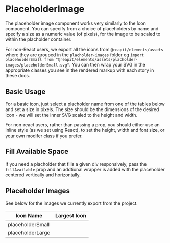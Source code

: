 
<Meta of={PlaceholderImageStories} />

# PlaceholderImage

The placeholder image component works very similarly to the Icon component. You can specify from a choice of placeholders by name and specify a size as a numeric value (of pixels), for the image to be scaled to within the placholder container.

For non-React users, we export all the icons from `@reapit/elements/assets` where they are grouped in the `placholder-images` folder eg `import placeholderSmall from "@reapit/elements/assets/placholder-images/placeholderSmall.svg"`. You can then wrap your SVG in the appropriate classes you see in the rendered markup with each story in these docs.

<Controls />

## Basic Usage

For a basic icon, just select a placholder name from one of the tables below and set a size in pixels. The size should be the dimensions of the desired icon - we will set the inner SVG scaled to the height and width.

For non-react users, rather than passing a prop, you should either use an inline style (as we set using React), to set the height, width and font size, or your own modifer class if you prefer.

<Canvas of={PlaceholderImageStories.BasicUsage} />

<RenderHtmlMarkup of={PlaceholderImageStories.BasicUsage} />

## Fill Available Space

If you need a placholder that fills a given div responsively, pass the `fillAvailable` prop and an addtional wrapper is added with the placeholder centered vertically and horizontally.

<Canvas of={PlaceholderImageStories.FillAvailableSpace} />

<RenderHtmlMarkup of={PlaceholderImageStories.FillAvailableSpace} />

## Placeholder Images

See below for the images we currently export from the project.

| Icon Name        | Largest Icon                                                   |
| ---------------- | -------------------------------------------------------------- |
| placeholderSmall | <PlaceholderImage placeholder="placeholderSmall" size={120} /> |
| placeholderLarge | <PlaceholderImage placeholder="placeholderLarge" size={320} /> |
